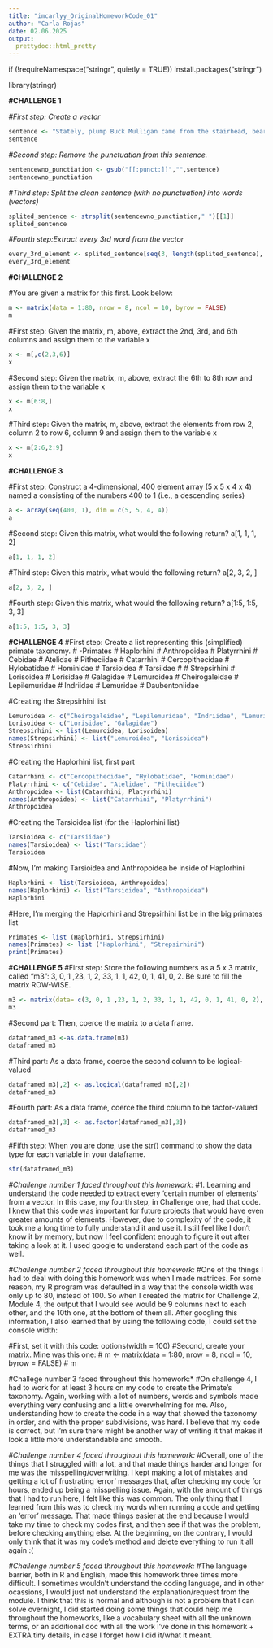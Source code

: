 ```yaml
---
title: "imcarlyy_OriginalHomeworkCode_01"
author: "Carla Rojas"
date: 02.06.2025
output: 
  prettydoc::html_pretty 
---
```

if (!requireNamespace("stringr", quietly = TRUE))
  install.packages("stringr")

library(stringr)

**#CHALLENGE 1**

*#First step: Create a vector*
```r
sentence <- "Stately, plump Buck Mulligan came from the stairhead, bearing a bowl of lather on which a mirror and a razor lay crossed."
sentence
```

*#Second step: Remove the punctuation from this sentence.*
```r
sentencewno_punctiation <- gsub("[[:punct:]]","",sentence)
sentencewno_punctiation
```

*#Third step: Split the clean sentence (with no punctuation) into words (vectors)*
```r
splited_sentence <- strsplit(sentencewno_punctiation," ")[[1]]
splited_sentence
```

*#Fourth step:Extract every 3rd word from the vector*
```r
every_3rd_element <- splited_sentence[seq(3, length(splited_sentence), by = 3 ) ]
every_3rd_element
```

**#CHALLENGE 2**

#You are given a matrix for this first. Look below:
```r
m <- matrix(data = 1:80, nrow = 8, ncol = 10, byrow = FALSE)
m
```
#First step: Given the matrix, m, above, extract the 2nd, 3rd, and 6th columns and assign them to the variable x
```r
x <- m[,c(2,3,6)]
x
```

#Second step: Given the matrix, m, above, extract the 6th to 8th row and assign them to the variable x
```r
x <- m[6:8,]
x
```
#Third step: Given the matrix, m, above, extract the elements from row 2, column 2 to row 6, column 9 and assign them to the variable x
```r
x <- m[2:6,2:9]
x
```

**#CHALLENGE 3**

#First step: Construct a 4-dimensional, 400 element array (5 x 5 x 4 x 4) named a consisting of the numbers 400 to 1 (i.e., a descending series)
```r
a <- array(seq(400, 1), dim = c(5, 5, 4, 4))
a
```

#Second step: Given this matrix, what would the following return? a[1, 1, 1, 2]
```r
a[1, 1, 1, 2] 
```

#Third step: Given this matrix, what would the following return? a[2, 3, 2, ]
```r
a[2, 3, 2, ]
```

#Fourth step: Given this matrix, what would the following return? a[1:5, 1:5, 3, 3]
```r
a[1:5, 1:5, 3, 3]
```

**#CHALLENGE 4**
#First step: Create a list representing this (simplified) primate taxonomy. 
# -Primates
#   Haplorhini
#     Anthropoidea
#       Platyrrhini
#         Cebidae
#         Atelidae
#         Pitheciidae
#       Catarrhini
#         Cercopithecidae
#         Hylobatidae
#         Hominidae
#     Tarsioidea
#       Tarsiidae
#
#   Strepsirhini
#     Lorisoidea
#       Lorisidae
#       Galagidae
#     Lemuroidea
#       Cheirogaleidae
#       Lepilemuridae
#       Indriidae
#       Lemuridae
#       Daubentoniidae

#Creating the Strepsirhini list
```r
Lemuroidea <- c("Cheirogaleidae", "Lepilemuridae", "Indriidae", "Lemuridae", "Daubentoniidae")
Lorisoidea <- c("Lorisidae", "Galagidae")
Strepsirhini <- list(Lemuroidea, Lorisoidea)
names(Strepsirhini) <- list("Lemuroidea", "Lorisoidea")
Strepsirhini
```

#Creating the Haplorhini list, first part
```r
Catarrhini <- c("Cercopithecidae", "Hylobatidae", "Hominidae")
Platyrrhini <- c("Cebidae", "Atelidae", "Pitheciidae")
Anthropoidea <- list(Catarrhini, Platyrrhini)
names(Anthropoidea) <- list("Catarrhini", "Platyrrhini")
Anthropoidea
```

#Creating the Tarsioidea list (for the Haplorhini list)
```r
Tarsioidea <- c("Tarsiidae")
names(Tarsioidea) <- list("Tarsiidae")
Tarsioidea
```

#Now, I'm making Tarsioidea and Anthropoidea be inside of Haplorhini
```r
Haplorhini <- list(Tarsioidea, Anthropoidea)
names(Haplorhini) <- list("Tarsioidea", "Anthropoidea")
Haplorhini
```

#Here, I'm merging the Haplorhini and Strepsirhini list be in the big primates list
```r
Primates <- list (Haplorhini, Strepsirhini)
names(Primates) <- list ("Haplorhini", "Strepsirhini")
print(Primates)
```

#**CHALLENGE 5**
#First step: Store the following numbers as a 5 x 3 matrix, called “m3”: 3, 0, 1 ,23, 1, 2, 33, 1, 1, 42, 0, 1, 41, 0, 2. Be sure to fill the matrix ROW-WISE.
```r
m3 <- matrix(data= c(3, 0, 1 ,23, 1, 2, 33, 1, 1, 42, 0, 1, 41, 0, 2), nrow= 5, ncol= 3, byrow= TRUE)
m3
```
#Second part: Then, coerce the matrix to a data frame.
```r
dataframed_m3 <-as.data.frame(m3)
dataframed_m3
```

#Third part: As a data frame, coerce the second column to be logical-valued
```r
dataframed_m3[,2] <- as.logical(dataframed_m3[,2])
dataframed_m3
```

#Fourth part: As a data frame, coerce the third column to be factor-valued
```r
dataframed_m3[,3] <- as.factor(dataframed_m3[,3])
dataframed_m3
```

#Fifth step: When you are done, use the str() command to show the data type for each variable in your dataframe.
```r
str(dataframed_m3)
```


*#Challenge number 1 faced throughout this homework:*
#1. Learning and understand the code needed to extract every 'certain number of elements' from a vector. In this case, my fourth step, in Challenge one, had that code. I knew that this code was important for future projects that would have even greater amounts of elements. However, due to complexity of the code, it took me a long time to fully understand it and use it. I still feel like I don't know it by memory, but now I feel confident enough to figure it out after taking a look at it. I used google to understand each part of the code as well. 

*#Challenge number 2 faced throughout this homework:*
#One of the things I had to deal with doing this homework was when I made matrices. For some reason, my R program was defaulted in a way that the console width was only up to 80, instead of 100. So when I created the matrix for Challenge 2, Module 4, the output that I would see would be 9 columns next to each other, and the 10th one, at the bottom of them all. After googling this information, I also learned that by using the following code, I could set the console width: 

#First, set it with this code: options(width = 100)
#Second, create your matrix. Mine was this one: 
#     m <- matrix(data = 1:80, nrow = 8, ncol = 10, byrow = FALSE)
#     m 

#Challege number 3 faced throughout this homework:*
#On challenge 4, I had to work for at least 3 hours on my code to create the Primate's taxonomy. Again, working with a lot of numbers, words and symbols made everything very confusing and a little overwhelming for me. Also, understanding how to create the code in a way that showed the taxonomy in order, and with the proper subdivisions, was hard. I believe that my code is correct, but I'm sure there might be another way of writing it that makes it look a little more understandable and smooth. 

*#Challenge number 4 faced throughout this homework:*
#Overall, one of the things that I struggled with a lot, and that made things harder and longer for me was the misspelling/overwriting. I kept making a lot of mistakes and getting a lot of frustrating 'error' messages that, after checking my code for hours, ended up being a misspelling issue. Again, with the amount of things that I had to run here, I felt like this was common. The only thing that I learned from this was to check my words when running a code and getting an 'error' message. That made things easier at the end because I would take my time to check my codes first, and then see if that was the problem, before checking anything else. At the beginning, on the contrary, I would only think that it was my code's method and delete everything to run it all again :( 

*#Challenge number 5 faced throughout this homework:*
#The language barrier, both in R and English, made this homework three times more difficult. I sometimes wouldn't understand the coding language, and in other ocassions, I would just not understand the explanation/request from the module. I think that this is normal and although is not a problem that I can solve overnight, I did started doing some things that could help me throughout the homeworks, like a vocabulary sheet with all the unknown terms, or an additional doc with all the work I've done in this homework + EXTRA tiny details, in case I forget how I did it/what it meant. 

